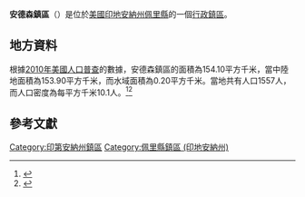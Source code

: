 {{noteTA
|G1=USState
|G2=地名
|G3=Unit
}}
{{Infobox settlement
|official_name            = 安德森鎮區
|native_name = Anderson Township
|settlement_type          = [[行政鎮區|行政鎮區]]
|image_skyline            = 
|imagesize                = 
|image_map                = Map highlighting Anderson Township, Perry County, Indiana.svg
|mapsize                  = 250px
|pushpin_map  =USA Indiana
|pushpin_label = 安德森鎮區
|pushpin_label_position   = top
|pushpin_map_caption      = 安德森鎮區在印地安納州的位置
|subdivision_type         = [[世界政區索引|國家]]
|subdivision_type1        = [[美国州份|州份]]
|subdivision_type2        = [[印地安納州行政区划|縣]]
|subdivision_name         = [[美国|美国]]
|subdivision_name1        = [[印地安納州|印地安納州]]
|subdivision_name2        = [[佩里縣_(印地安納州)|佩里縣]]
|elevation_ft             = 410
|elevation_m              = 125
|timezone                 = [[北美东部時區|北美东部時區]]
|area_total_km2           = 154.10
|area_land_km2            = 153.90
|area_water_km2           = 0.20
|area_total_sq_mi         = 
|area_land_sq_mi          = 
|area_water_sq_mi         = 
|population_as_of         = [[2010年美國人口普查|2010]]
|population_footnotes     = 
|population_total         = 1557
|population_density_km2   = auto
|population_density_sq_mi = auto
|utc_offset               = -5
|coordinates              = {{coord|38|02|47|N|86|42|23|W|type:city_region:US-AL_source:GNS-enwiki|display=inline,title}}
| coor_pinpoint           = 
| coordinates_footnotes   = 
|timezone_DST             = EDT
|utc_offset_DST           = -4
|postal_code_type         = [[美國郵區編號|郵區編號]]
|postal_code              = 47515, 47520, 47577, 47586
|area_code                = {{link-en|电话区号812|Area code 812|812}}
|blank_name = [[地名信息系统|GNIS ID]]
|blank_info = 453088
}}
'''安德森鎮區'''（{{lang-en|Anderson Township}}）是位於[[美國|美國]][[印地安納州|印地安納州]][[佩里縣_(印地安納州)|佩里縣]]的一個[[行政鎮區|行政鎮區]]。

== 地方資料 ==
根據[[2010年美國人口普查|2010年美國人口普查]]的數據，安德森鎮區的面積為154.10平方千米，當中陸地面積為153.90平方千米，而水域面積為0.20平方千米。當地共有人口1557人，而人口密度為每平方千米10.1人。<ref name="GR8">{{cite web|url=http://factfinder2.census.gov|publisher=[[美国人口调查局|美国人口调查局]]|accessdate=2011-05-14|title=American FactFinder|archive-date=2013-09-11|archive-url=https://web.archive.org/web/20130911234518/http://factfinder2.census.gov/|dead-url=no}}</ref><ref>{{cite web|url=https://www.citypopulation.de/en/usa/indiana/admin/|title=USA: Indiana (Counties and Townships) - City Population|access-date=2020-08-13|archive-date=2020-04-22|archive-url=https://web.archive.org/web/20200422090607/https://www.citypopulation.de/en/usa/indiana/admin/|dead-url=no}}</ref>

== 參考文獻 ==
{{reflist}}

{{佩里縣 (印地安納州)}}

{{DEFAULTSORT:Anderson Township}}
[[Category:印第安納州鎮區|Category:印第安納州鎮區]]
[[Category:佩里縣鎮區_(印地安納州)|Category:佩里縣鎮區 (印地安納州)]]

{{Indiana-geo-stub}}